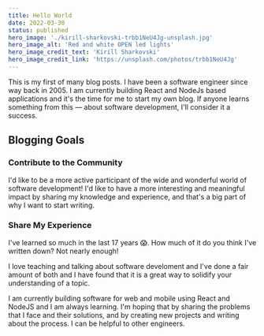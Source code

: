 ```yaml
---
title: Hello World
date: 2022-03-30
status: published
hero_image: './kirill-sharkovski-trbb1NeU4Jg-unsplash.jpg'
hero_image_alt: 'Red and white OPEN led lights'
hero_image_credit_text: 'Kirill Sharkovski'
hero_image_credit_link: 'https://unsplash.com/photos/trbb1NeU4Jg'
---
```


This is my first of many blog posts. I have been a software engineer since way back in 2005. I am currently building React and NodeJs based applications and it's the time for me to start my own blog. If anyone learns something from this — about software development, I'll consider it a success.

## Blogging Goals

### Contribute to the Community

I'd like to be a more active participant of the wide and wonderful world of software development! I'd like to have a more interesting and meaningful impact by sharing my knowledge and experience, and that's a big part of why I want to start writing.

### Share My Experience

I've learned so much in the last 17 years 😱. How much of it do you think I've written down? Not nearly enough!

I love teaching and talking about software develoment and I've done a fair amount of both and I have found that it is a great way to solidify your understanding of a topic.

I am currently building software for web and mobile using React and NodeJS and I am always learning. I'm hoping that by sharing the problems that I face and their solutions, and by creating new projects and writing about the process. I can be helpful to other engineers.
